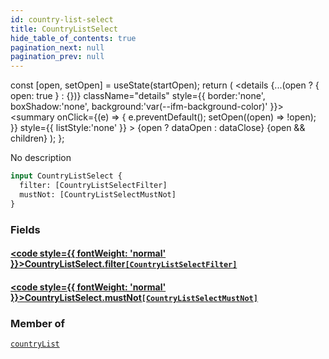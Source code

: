 ```yaml
---
id: country-list-select
title: CountryListSelect
hide_table_of_contents: true
pagination_next: null
pagination_prev: null
---
```







  const [open, setOpen] = useState(startOpen);
  return (
    <details {...(open ? { open: true } : {})} className="details" style={{ border:'none', boxShadow:'none', background:'var(--ifm-background-color)' }}>
      <summary
        onClick={(e) => {
          e.preventDefault();
          setOpen((open) => !open);
        }}
        style={{ listStyle:'none' }}
      >
      {open ? dataOpen : dataClose}
      </summary>
      {open && children}
    </details>
  );
};




No description


```graphql
input CountryListSelect {
  filter: [CountryListSelectFilter]
  mustNot: [CountryListSelectMustNot]
}
```




### Fields

#### [<code style={{ fontWeight: 'normal' }}>CountryListSelect.<b>filter</b></code>](#)<Bullet />[`[CountryListSelectFilter]`](/cris/inputs/country-list-select-filter) <Badge class="secondary" text="list"/> <Badge class="secondary" text="input"/>
> 
> 

#### [<code style={{ fontWeight: 'normal' }}>CountryListSelect.<b>mustNot</b></code>](#)<Bullet />[`[CountryListSelectMustNot]`](/cris/inputs/country-list-select-must-not) <Badge class="secondary" text="list"/> <Badge class="secondary" text="input"/>
> 
> 



### Member of

[`countryList`](/cris/queries/country-list)  <Badge class="secondary" text="query"/>

